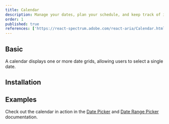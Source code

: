 ```yaml
---
title: Calendar
description: Manage your dates, plan your schedule, and keep track of important events, all in one place, like a personal assistant for your time.
order: 1
published: true
references: ['https://react-spectrum.adobe.com/react-aria/Calendar.html#props']
---
```


## Basic

A calendar displays one or more date grids, allowing users to select a single date.

<Demo center component='date-and-time/calendar/calendar-demo' />

## Installation

<Install component='calendar' />

## Examples

Check out the calendar in action in the [Date Picker](/docs/components/date-and-time/date-picker) and [Date Range Picker](/docs/components/date-and-time/date-range-picker) documentation.
